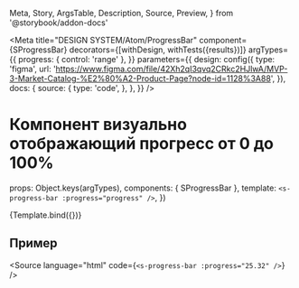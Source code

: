   Meta,
  Story,
  ArgsTable,
  Description,
  Source,
  Preview,
} from '@storybook/addon-docs'

<Meta
  title="DESIGN SYSTEM/Atom/ProgressBar"
  component={SProgressBar}
  decorators={[withDesign, withTests({results})]}
  argTypes={{
    progress: { control: 'range' },
  }}
  parameters={{
    design: config({
      type: 'figma',
      url:
        'https://www.figma.com/file/42Xh2qI3qvq2CRkc2HJlwA/MVP-3-Market-Catalog-%E2%80%A2-Product-Page?node-id=1128%3A88',
    }),
    docs: {
      source: {
        type: 'code',
      },
    },
  }}
/>

# Компонент визуально отображающий прогресс от 0 до 100%

<Description of={SProgressBar} />

  props: Object.keys(argTypes),
  components: { SProgressBar },
  template:
    `<s-progress-bar :progress="progress" />`,
})

<Preview withToolbar withSource="none">
  <Story name="SProgressBar" args={{ progress: 25.32 }}>
    {Template.bind({})}
  </Story>
</Preview>

## Пример

<Source
  language="html"
  code={`
    <s-progress-bar :progress="25.32" />
  `}
/>

<ArgsTable of={SProgressBar} />


